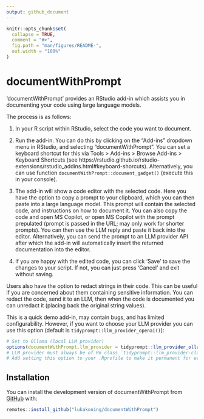 ```yaml
---
output: github_document
---
```


<!-- README.md is generated from README.Rmd. Please edit that file -->

```r
knitr::opts_chunk$set(
  collapse = TRUE,
  comment = "#>",
  fig.path = "man/figures/README-",
  out.width = "100%"
)
```

# documentWithPrompt

<!-- badges: start -->
<!-- badges: end -->

'documentWithPrompt' provides an RStudio add-in which assists you in 
documenting your code using large language models.

The process is as follows:

1) In your R script within RStudio, select the code you want to document.

2) Run the add-in. You can do this by clicking on the "Add-ins" dropdown menu in RStudio, and selecting "documentWithPrompt".
You can set a keyboard shortcut for this via Tools > Add-ins > Browse Add-ins > Keyboard Shortcuts 
(see https://rstudio.github.io/rstudio-extensions/rstudio_addins.html#keyboard-shorcuts). Alternatively,
you can use function `documentWithPrompt::document_gadget()` (execute this in your console).

3) The add-in will show a code editor with the selected code. Here you have the option
to copy a prompt to your clipboard, which you can then paste into a large language model.
This prompt will contain the selected code, and instructions on how to document it.
You can also copy the code and open MS Copilot, or open MS Copilot with the prompt
prepulated (prompt is passed in the URL; may only work for shorter prompts). You can then
use the LLM reply and paste it back into the editor. Alternatively,
you can send the prompt to an LLM provider API after which the add-in will
automatically insert the returned documentation into the editor.

4) If you are happy with the edited code, you can click 'Save' to save the changes to your script.
If not, you can just press 'Cancel' and exit without saving.

Users also have the option to redact strings in their code. This can be useful
if you are concerned about them containing sensitive information. You can redact
the code, send it to an LLM, then when the code is documented you can unredact it
(placing back the original string values).

This is a quick demo add-in, may contain bugs, and has limited configurability. However,
if you want to choose your LLM provider you can use this option (default is `tidyprompt::llm_provider_openai()`):

```r
# Set to Ollama (local LLM provider)
options(documentWithPrompt.llm_provider = tidyprompt::llm_provider_ollama())
# LLM provider must always be of R6 class `tidyprompt::llm_provider-class`; see 'tidyprompt' documentation
# Add setting this option to your .Rprofile to make it permanent for every new R session
```

## Installation

You can install the development version of documentWithPrompt from [GitHub](https://github.com/lukakoning/documentWithPrompt) with:

``` r
remotes::install_github("lukakoning/documentWithPrompt")
```
